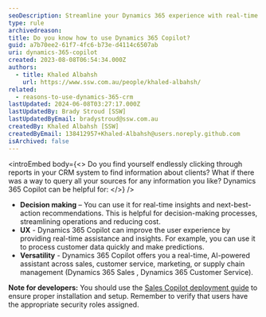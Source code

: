 ```yaml
---
seoDescription: Streamline your Dynamics 365 experience with real-time insights and next-best-action recommendations using Copilot.
type: rule
archivedreason:
title: Do you know how to use Dynamics 365 Copilot?
guid: a7b70ee2-61f7-4fc6-b73e-d4114c6507ab
uri: dynamics-365-copilot
created: 2023-08-08T06:54:34.000Z
authors:
  - title: Khaled Albahsh
    url: https://www.ssw.com.au/people/khaled-albahsh/
related:
  - reasons-to-use-dynamics-365-crm
lastUpdated: 2024-06-08T03:27:17.000Z
lastUpdatedBy: Brady Stroud [SSW]
lastUpdatedByEmail: bradystroud@ssw.com.au
createdBy: Khaled Albahsh [SSW]
createdByEmail: 138412957+Khaled-Albahsh@users.noreply.github.com
isArchived: false
---
```


<introEmbed
  body={<>
Do you find yourself endlessly clicking through reports in your CRM system to find information about clients? What if there was a way to query all your sources for any information you like?
Dynamics 365 Copilot can be helpful for:
  </>}
/>
* **Decision making** – You can use it for real-time insights and next-best-action recommendations. This is helpful for decision-making processes, streamlining operations and reducing cost.
* **UX** - Dynamics 365 Copilot can improve the user experience by providing real-time assistance and insights. For example, you can use it to process customer data quickly and make predictions.
* **Versatility** - Dynamics 365 Copilot offers you a real-time, AI-powered assistant across sales, customer service, marketing, or supply chain management (Dynamics 365 Sales , Dynamics 365 Customer Service).

**Note for developers:** You should use the [Sales Copilot deployment guide](https://learn.microsoft.com/en-us/dynamics365/sales/enable-setup-copilot?WT.mc_id=DX-MVP-33518) to ensure proper installation and setup. Remember to verify that users have the appropriate security roles assigned.
